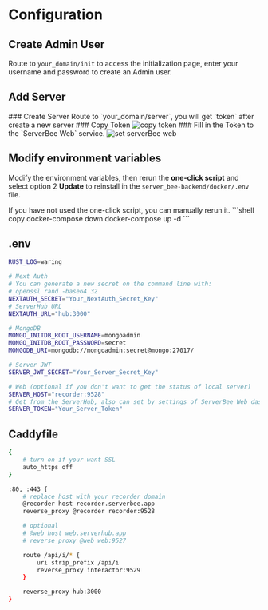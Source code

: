 
# Configuration

## Create Admin User
Route to `your_domain/init` to access the initialization page, enter your username and password to create an Admin user.

## Add Server

<Steps>
    ### Create Server
    Route to `your_domain/server`, you will get `token` after create a new server
    ### Copy Token
    <Image src="/create-server.png" alt="copy token" width={1000} height={1000} />
    ### Fill in the Token to the `ServerBee Web` service.
    <Image src="/set-server.png" alt="set serverBee web" width={1000} height={1000} />
</Steps>

## Modify environment variables
Modify the environment variables, then rerun the **one-click script** and select option 2 **Update** to reinstall in the `server_bee-backend/docker/.env` file.

<Callout type="info">
    If you have not used the one-click script, you can manually rerun it.
    ```shell copy
    docker-compose down
    docker-compose up -d
    ```
</Callout>


## .env
```bash copy
RUST_LOG=waring

# Next Auth
# You can generate a new secret on the command line with:
# openssl rand -base64 32
NEXTAUTH_SECRET="Your_NextAuth_Secret_Key"
# ServerHub URL
NEXTAUTH_URL="hub:3000"

# MongoDB
MONGO_INITDB_ROOT_USERNAME=mongoadmin
MONGO_INITDB_ROOT_PASSWORD=secret
MONGODB_URI=mongodb://mongoadmin:secret@mongo:27017/

# Server JWT
SERVER_JWT_SECRET="Your_Server_Secret_Key"

# Web (optional if you don't want to get the status of local server)
SERVER_HOST="recorder:9528"
# Get from the ServerHub, also can set by settings of ServerBee Web dashboard
SERVER_TOKEN="Your_Server_Token"
```

## Caddyfile
```bash copy
{
    # turn on if your want SSL
    auto_https off
}

:80, :443 {
    # replace host with your recorder domain
    @recorder host recorder.serverbee.app
    reverse_proxy @recorder recorder:9528

    # optional
    # @web host web.serverhub.app
    # reverse_proxy @web web:9527

    route /api/i/* {
        uri strip_prefix /api/i
        reverse_proxy interactor:9529
    }

    reverse_proxy hub:3000
}
```
